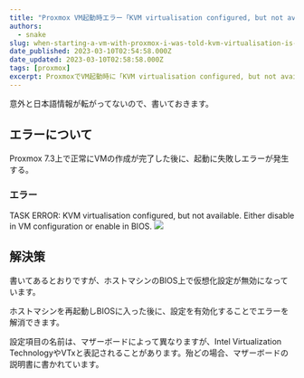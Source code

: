```yaml
---
title: "Proxmox VM起動時エラー「KVM virtualisation configured, but not available. Either disable in VM configuration or enable in BIOS.」の解決策"
authors:
  - snake
slug: when-starting-a-vm-with-proxmox-i-was-told-kvm-virtualisation-is-configured-but-not-available-please-disable-it-in-the-vm-settings-or-enable-it-in-the-bios
date_published: 2023-03-10T02:54:58.000Z
date_updated: 2023-03-10T02:58:58.000Z
tags: [proxmox]
excerpt: ProxmoxでVM起動時に「KVM virtualisation configured, but not available. Either disable in VM configuration or enable in BIOS.」と言われる問題の解決策
---
```


意外と日本語情報が転がってないので、書いておきます。

## エラーについて

Proxmox 7.3上で正常にVMの作成が完了した後に、起動に失敗しエラーが発生する。

### エラー

TASK ERROR: KVM virtualisation configured, but not available. Either disable in VM configuration or enable in BIOS.
![](https://i.imgur.com/J4JrwYw.png)
## 解決策

書いてあるとおりですが、ホストマシンのBIOS上で仮想化設定が無効になっています。

ホストマシンを再起動しBIOSに入った後に、設定を有効化することでエラーを解消できます。

設定項目の名前は、マザーボードによって異なりますが、Intel Virtualization TechnologyやVTxと表記されることがあります。殆どの場合、マザーボードの説明書に書かれています。
